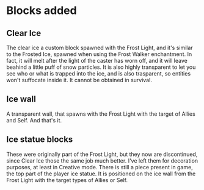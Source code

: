 
# Blocks added
## Clear Ice
The clear ice a custom block spawned with the Frost Light, and it's similar to the Frosted Ice, spawned when using the Frost Walker enchantment. In fact, it will melt after the light of the caster has worn off, and it will leave beahind a little puff of snow particles. It is also highly transparent to let you see who or what is trapped into the ice, and is also trasparent, so entities won't suffocate inside it. It cannot be obtained in survival.

## Ice wall
A transparent wall, that spawns with the Frost Light with the target of Allies and Self. And that's it.

## Ice statue blocks
These were originally part of the Frost Light, but they now are discontinued, since Clear Ice those the same job much better. I've left them for decoration purposes, at least in Creative mode. There is still a piece present in game, the top part of the player ice statue. It is positioned on the ice wall from the Frost Light with the target types of Allies or Self.